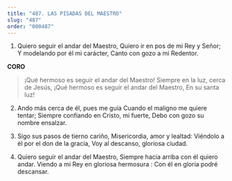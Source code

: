 ```yaml
---
title: "487. LAS PISADAS DEL MAESTRO"
slug: "487"
order: "000487"
---
```

1. Quiero seguir el andar del Maestro, Quiero ir en pos de mi Rey y Señor; Y modelando por él mi carácter, Canto con gozo a mi Redentor.

**CORO**

> ¡Qué hermoso es seguir el andar del Maestro! Siempre en la luz, cerca de Jesús,
¡Qué hermoso es seguir el andar del Maestro, En su santa luz!

2. Ando más cerca de él, pues me guía Cuando el maligno me quiere tentar; Siempre confiando en Cristo, mi fuerte, Debo con gozo su nombre ensalzar.

3. Sigo sus pasos de tierno cariño, Misericordia, amor y lealtad: Viéndolo a él por el don de la gracia, Voy al descanso, gloriosa ciudad.

4.  Quiero seguir el andar del Maestro, Siempre hacia arriba con él quiero andar. Viendo a mi Rey en gloriosa hermosura : Con él en gloria podré descansar.
